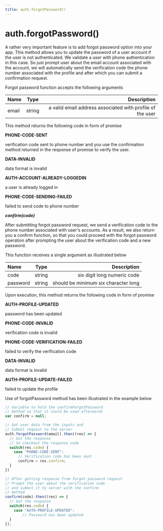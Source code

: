 ```yaml
---
title: auth.forgotPassword()
---
```

# auth.forgotPassword()

A rather very important feature is to add forgot password option into your app. This method allows you to update the password of a user account if the user is not authenticated. We validate a user with phone authentication in this case. So just prompt user about the email account associated with the account, we will automatically send the verification code the phone number associated with the profile and after which you can submit a confirmation request.

Forgot password function accepts the following arguments

| Name       | Type |   Description |
| :------------ | :---------: | ----------: |
| email        |    string    | a valid email address associated with profile of the user|

This method returns the following code in form of promise

**PHONE-CODE-SENT**

verification code sent to phone number
and you use the confirmation method returned
in the response of promise to verify the user.

**DATA-INVALID**

data format is invalid

**AUTH-ACCOUNT-ALREADY-LOGGEDIN**

a user is already logged in

**PHONE-CODE-SENDING-FAILED**

failed to send code to phone number

***confirm(code)***

After submitting forgot password request, we send a verification code to the phone number associated with user's accounts. As a result, we also return you a confirm function, so that you could proceed with the forgot password operation after prompting the user about the verification code and a new password.

This function receives a single argument as illustrated below

| Name       | Type |   Description |
| :------------ | :---------: | ----------: |
| code       |    string    | six digit long numeric code|
| password     |    string     |   should be minimum six character long |

Upon execution, this method returns the following code in form of promise

**AUTH-PROFILE-UPDATED**

password has been updated

**PHONE-CODE-INVALID**

verification code is invalid

**PHONE-CODE-VERIFICATION-FAILED**

failed to verify the verification code

**DATA-INVALID**

data format is invalid

**AUTH-PROFILE-UPDATE-FAILED**

failed to update the profile

Use of forgotPassword method has been illustrated in the example below

```js
// Variable to hold the confirmForgotPassword
// method so that it could be used afterwards
var confirm = null;

// Get user data from the inputs and
// Submit request to the server
auth.forgotPassword(email).then((res) => {
  // Got the response
  // So checkout the response code
  switch(res.code) {
    case "PHONE-CODE-SENT": 
      // Verification code has been sent
      confirm = res.confirm;
  }
})

// After getting response from forgot password request
// Prompt the user about the verification code
// and submit it to server with the confirm 
// method
confirm(code).then((res) => {
  // Got the response
  switch(res.code) {
    case "AUTH-PROFILE-UPDATED":
        // Password has been updated
  }
});
```